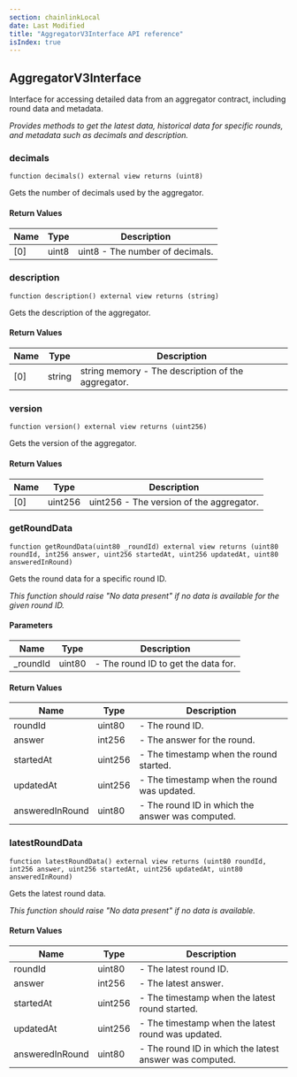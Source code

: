 ```yaml
---
section: chainlinkLocal
date: Last Modified
title: "AggregatorV3Interface API reference"
isIndex: true
---
```


## AggregatorV3Interface

Interface for accessing detailed data from an aggregator contract, including
round data and metadata.

_Provides methods to get the latest data, historical data for specific rounds,
and metadata such as decimals and description._

### decimals

```solidity
function decimals() external view returns (uint8)
```

Gets the number of decimals used by the aggregator.

#### Return Values

| Name | Type  | Description                     |
| ---- | ----- | ------------------------------- |
| [0]  | uint8 | uint8 - The number of decimals. |

### description

```solidity
function description() external view returns (string)
```

Gets the description of the aggregator.

#### Return Values

| Name | Type   | Description                                        |
| ---- | ------ | -------------------------------------------------- |
| [0]  | string | string memory - The description of the aggregator. |

### version

```solidity
function version() external view returns (uint256)
```

Gets the version of the aggregator.

#### Return Values

| Name | Type    | Description                              |
| ---- | ------- | ---------------------------------------- |
| [0]  | uint256 | uint256 - The version of the aggregator. |

### getRoundData

```solidity
function getRoundData(uint80 _roundId) external view returns (uint80 roundId, int256 answer, uint256 startedAt, uint256 updatedAt, uint80 answeredInRound)
```

Gets the round data for a specific round ID.

_This function should raise "No data present" if no data is available for the
given round ID._

#### Parameters

| Name      | Type   | Description                         |
| --------- | ------ | ----------------------------------- |
| \_roundId | uint80 | - The round ID to get the data for. |

#### Return Values

| Name            | Type    | Description                                      |
| --------------- | ------- | ------------------------------------------------ |
| roundId         | uint80  | - The round ID.                                  |
| answer          | int256  | - The answer for the round.                      |
| startedAt       | uint256 | - The timestamp when the round started.          |
| updatedAt       | uint256 | - The timestamp when the round was updated.      |
| answeredInRound | uint80  | - The round ID in which the answer was computed. |

### latestRoundData

```solidity
function latestRoundData() external view returns (uint80 roundId, int256 answer, uint256 startedAt, uint256 updatedAt, uint80 answeredInRound)
```

Gets the latest round data.

_This function should raise "No data present" if no data is available._

#### Return Values

| Name            | Type    | Description                                             |
| --------------- | ------- | ------------------------------------------------------- |
| roundId         | uint80  | - The latest round ID.                                  |
| answer          | int256  | - The latest answer.                                    |
| startedAt       | uint256 | - The timestamp when the latest round started.          |
| updatedAt       | uint256 | - The timestamp when the latest round was updated.      |
| answeredInRound | uint80  | - The round ID in which the latest answer was computed. |
